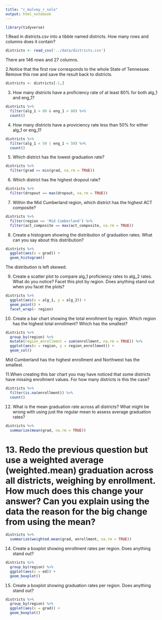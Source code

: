 ```yaml
---
title: "c_mulvey_r_solo"
output: html_notebook
---
```


```r
library(tidyverse)
```


1.Read in districts.csv into a tibble named districts. How many rows and columns does it contain?

```r
districts <- read_csv('../data/districts.csv')
```
There are 146 rows and 27 columns.

2.Notice that the first row corresponds to the whole State of Tennessee. Remove this row and save the result back to districts.

```r
districts <- districts[-1,]
```

3. How many districts have a proficiency rate of at least 80% for both alg_1 and eng_1?

```r
districts %>% 
  filter(alg_1 > 80 & eng_1 > 80) %>% 
  count()
```

4. How many districts have a proviciency rate less than 50% for either alg_1 or eng_1?

```r
districts %>% 
  filter(alg_1 < 50 | eng_1 < 50) %>% 
  count()
```

5. Which district has the lowest graduation rate?

```r
districts %>% 
  filter(grad == min(grad, na.rm = TRUE))
```

6. Which district has the highest dropout rate?

```r
districts %>% 
  filter(dropout == max(dropout, na.rm = TRUE))
```

7. Within the Mid Cumberland region, which district has the highest ACT composite?

```r
districts %>% 
  filter(region == 'Mid Cumberland') %>% 
  filter(act_composite == max(act_composite, na.rm = TRUE))
```

8. Create a histogram showing the distribution of graduation rates. What can you say about this distribution?

```r
districts %>% 
  ggplot(aes(x = grad)) +
  geom_histogram()
```
The distribution is left skewed.


9. Create a scatter plot to compare alg_1 proficiency rates to alg_2 rates. What do you notice? Facet this plot by region. Does anything stand out when you facet the plots?

```r
districts %>% 
  ggplot(aes(x = alg_1, y = alg_2)) +
  geom_point() +
  facet_wrap(~ region)
```

10. Create a bar chart showing the total enrollment by region. Which region has the highest total enrollment? Which has the smallest?

```r
districts %>% 
  group_by(region) %>%
  mutate(region_enrollment = sum(enrollment, na.rm = TRUE)) %>% 
  ggplot(aes(x = region, y = region_enrollment)) +
  geom_col()
```
Mid Cumberland has the highest enrollment and Northwest has the smallest.


11.When creating this bar chart you may have noticed that some districts have missing enrollment values. For how many districts is this the case?

```r
districts %>% 
  filter(is.na(enrollment)) %>% 
  count()
```

12. What is the mean graduation rate across all districts? What might be wrong with using just the regular mean to assess average graduation rates?

```r
districts %>% 
  summarize(mean(grad, na.rm = TRUE))
```


# 13. Redo the previous question but use a weighted average (weighted.mean) graduation across all districts, weighing by enrollment. How much does this change your answer? Can you explain using the data the reason for the big change from using the mean?

```r
districts %>% 
  summarize(weighted.mean(grad, enrollment, na.rm = TRUE))
```

14. Create a boxplot showing enrollment rates per region. Does anything stand out?

```r
districts %>% 
  group_by(region) %>% 
  ggplot(aes(x = ed)) +
  geom_boxplot()
```

15. Create a boxplot showing graduation rates per region. Does anything stand out?

```r
districts %>% 
  group_by(region) %>% 
  ggplot(aes(x = grad)) +
  geom_boxplot()
```























